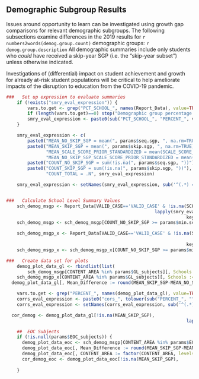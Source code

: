 ##  Demographic Subgroup Results

Issues around opportunity to learn can be investigated using growth gap comparisons for relevant demographic subgroups. The following subsections examine differences in the 2019 results for `r numbers2words(demog.group.count)` demographic groups: `r demog.group.description` All demographic summaries include only students who *could* have received a skip-year SGP (i.e. the "skip-year subset") unless otherwise indicated.

Investigations of (differential) impact on student achievement and growth for already at-risk student populations will be critical to help ameliorate impacts of the disruption to education from the COVID-19 pandemic.

```r
###   Set up expression to evaluate summaries
	if (!exists("smry_eval_expression")) {
		vars.to.get <- grep("PCT_SCHOOL_", names(Report_Data), value=TRUE)
		if (length(vars.to.get)==0) stop("Demographic group percentage variables need to be established externally first.")
		smry_eval_expression <- paste0(sub("PCT_SCHOOL_", "PERCENT_", vars.to.get), " = ", vars.to.get, "[1]")
	}

	smry_eval_expression <- c(
		paste0("MEAN_NO_SKIP_SGP = mean(", params$seq.sgp, ", na.rm=TRUE)"),
		paste0("MEAN_SKIP_SGP = mean(", params$skip.sgp, ", na.rm=TRUE)"),
		       "MEAN_SCALE_SCORE_PRIOR_STANDARDIZED = mean(SCALE_SCORE_PRIOR_STANDARDIZED, na.rm=TRUE)",
		       "MEAN_NO_SKIP_SGP_SCALE_SCORE_PRIOR_STANDARDIZED = mean(NO_SKIP_SGP_SCALE_SCORE_PRIOR_STANDARDIZED, na.rm=TRUE)",
		paste0("COUNT_NO_SKIP_SGP = sum(!is.na(", params$seq.sgp, "))"),
		paste0("COUNT_SKIP_SGP = sum(!is.na(", params$skip.sgp, "))"),
		       "COUNT_TOTAL = .N", smry_eval_expression)

	smry_eval_expression <- setNames(smry_eval_expression, sub('^(.*) = .*', '\\1', smry_eval_expression))


###   Calculate School Level Summary Values
	sch_demog_msgp <- Report_Data[VALID_CASE=='VALID_CASE' & !is.na(SCHOOL_NUMBER),
	              										lapply(smry_eval_expression, function(f) eval(parse(text=f))),
																	keyby = c("CONTENT_AREA", "SCHOOL_NUMBER")] # by = .(CONTENT_AREA, SCHOOL_NUMBER)]
	sch_demog_msgp <- sch_demog_msgp[COUNT_NO_SKIP_SGP >= params$min.school.size & COUNT_SKIP_SGP >= params$min.school.size]

	sch_demog_msgp_x <- Report_Data[VALID_CASE=='VALID_CASE' & !is.na(SCHOOL_NUMBER) & eval(parse(text = params$skip.subset)),
																		lapply(smry_eval_expression, function(f) eval(parse(text=f))),
																	keyby = c("CONTENT_AREA", "SCHOOL_NUMBER")]
	sch_demog_msgp_x <- sch_demog_msgp_x[COUNT_NO_SKIP_SGP >= params$min.school.size & COUNT_SKIP_SGP >= params$min.school.size]

###   Create data set for plots
	demog_plot_data_gl <- rbindlist(list(
		sch_demog_msgp[CONTENT_AREA %in% params$GL_subjects][, Schools := "All Schools"],
    sch_demog_msgp_x[CONTENT_AREA %in% params$GL_subjects][, Schools := "Skip-Year Subset"]))
  demog_plot_data_gl[, Mean_Difference := round(MEAN_SKIP_SGP-MEAN_NO_SKIP_SGP, 2)] # NOT absolute

	vars.to.get <- grep("PERCENT_", names(demog_plot_data_gl), value=TRUE)
	corrs_eval_expression <- paste0("cors_", tolower(sub("PERCENT_", "", vars.to.get)), " = round(cor(Mean_Difference, ", vars.to.get, ", use='complete.obs'), 2)")
	corrs_eval_expression <- setNames(corrs_eval_expression, sub('^(.*) = .*', '\\1', corrs_eval_expression))

  cor_demog <- demog_plot_data_gl[!is.na(MEAN_SKIP_SGP),
  																	lapply(corrs_eval_expression, function(f) eval(parse(text=f))), keyby=c("CONTENT_AREA", "Schools")]

	##  EOC Subjects
	if (!is.null(params$EOC_subjects)) {
	  demog_plot_data_eoc <- sch_demog_msgp[CONTENT_AREA %in% params$EOC_subjects]
	  demog_plot_data_eoc[, Mean_Difference := round(MEAN_SKIP_SGP-MEAN_NO_SKIP_SGP, 2)] # NOT absolute
	  demog_plot_data_eoc[, CONTENT_AREA := factor(CONTENT_AREA, levels = params$EOC_subjects, labels = sapply(params$EOC_subjects, capwords))]
	  cor_demog_eoc <- demog_plot_data_eoc[!is.na(MEAN_SKIP_SGP),
	  																	lapply(corrs_eval_expression, function(f) eval(parse(text=f))), keyby="CONTENT_AREA"]
	}
```
